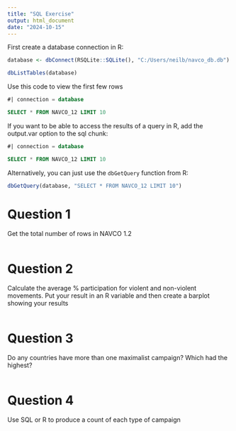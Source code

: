 ```yaml
---
title: "SQL Exercise"
output: html_document
date: "2024-10-15"
---
```



First create a database connection in R: 

```r
database <- dbConnect(RSQLite::SQLite(), "C:/Users/neilb/navco_db.db") 

dbListTables(database)
```

Use this code to view the first few rows

```sql
#| connection = database

SELECT * FROM NAVCO_12 LIMIT 10

```


If you want to be able to access the results of a query in R, add the output.var option to the sql chunk: 

```sql
#| connection = database

SELECT * FROM NAVCO_12 LIMIT 10

```

Alternatively, you can just use the `dbGetQuery` function from R: 

```r

dbGetQuery(database, "SELECT * FROM NAVCO_12 LIMIT 10")

```

# Question 1

Get the total number of rows in NAVCO 1.2

```sql


```

# Question 2

Calculate the average %  participation for violent and non-violent movements. Put your result in an R variable and then create a barplot showing your results

```sql


```


# Question 3

Do any countries have more than one maximalist campaign? Which had the highest?

```sql


```

# Question 4

Use SQL or R to produce a count of each type of campaign


```sql


```



